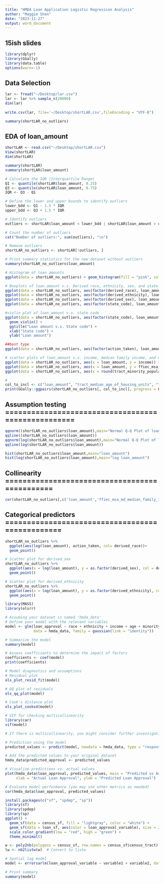 ```yaml
---
title: "HMDA Loan Application Logistic Regression Analysis"
author: "Maggie Shen"
date: "2023-11-27"
output: word_document
---
```


## 15ish slides

```r
library(dplyr)
library(GGally)
library(data.table)
options(warn=-1)
```

## Data Selection
```r
lar <- fread("~/Desktop/lar.csv")
lar <- lar %>% sample_n(20000)
dim(lar)
 
write.csv(lar, file='~/Desktop/shortLAR.csv',fileEncoding = "UTF-8")
```

```r
summary(shortLAR_no_outliers)
```

## EDA of loan_amount
```r
shortLAR <- read.csv("~/Desktop/shortLAR.csv")
View(shortLAR)
dim(shortLAR)

summary(shortLAR)
summary(shortLAR$loan_amount)

# Calculate the IQR (Interquartile Range)
Q1 <- quantile(shortLAR$loan_amount, 0.25)
Q3 <- quantile(shortLAR$loan_amount, 0.75)
IQR <- Q3 - Q1

# Define the lower and upper bounds to identify outliers
lower_bdd <- Q1 - 1.5 * IQR
upper_bdd <- Q3 + 1.5 * IQR

# Identify outliers
outliers <- shortLAR$loan_amount < lower_bdd | shortLAR$loan_amount > upper_bdd

# Count the number of outliers
cat("Number of outliers:", sum(outliers), "\n")

# Remove outliers
shortLAR_no_outliers <- shortLAR[!outliers, ]

# Print summary statistics for the new dataset without outliers
summary(shortLAR_no_outliers$loan_amount)

# Histogram of loan amounts
ggplot(data = shortLAR_no_outliers) + geom_histogram(fill = "pink", color = "black", aes(x = loan_amount)) + ggtitle("Loan Amount Distribution") + xlab("Loan Amount (USD)") + ylab("Frequency") 

# Boxplots of loan_amount v.s. Derived race, ethnicity, sex, and state code
ggplot(data = shortLAR_no_outliers, aes(factor(derived_race), loan_amount, fill = derived_race)) + geom_boxplot()+ ggtitle("Loan amount v.s. Derived race") + xlab("Derived race") + ylab("Loan amount")
ggplot(data = shortLAR_no_outliers, aes(factor(derived_ethnicity), loan_amount, fill = derived_ethnicity)) + geom_boxplot()+ ggtitle("Loan amount v.s. Derived ethnicity") + xlab("Derived ethnicity") + ylab("Loan amount")
ggplot(data = shortLAR_no_outliers, aes(factor(derived_sex), loan_amount, fill = derived_sex)) + geom_boxplot()+ ggtitle("Loan amount v.s. Derived sex") + xlab("Derived sex") + ylab("Loan amount")
ggplot(data = shortLAR_no_outliers, aes(factor(state_code), loan_amount, fill = state_code)) + geom_boxplot()+ ggtitle("Loan amount v.s. State code") + xlab("State code ") + ylab("Loan amount")

#violin plot of loan_amount v.s. state code
ggplot(data = shortLAR_no_outliers, aes(factor(state_code), loan_amount, fill = state_code)) +
  geom_violin() +
  ggtitle("Loan amount v.s. State code") +
  xlab("State code") +
  ylab("Loan amount")

##best type
ggplot(data = shortLAR_no_outliers, aes(factor(action_taken), loan_amount)) + geom_boxplot()+ ggtitle("Loan amount v.s. Action taken") + xlab("Action taken") + ylab("Loan amount")

# scatter plots of loan_amount v.s. income, median family income, and minority % in the area
ggplot(data = shortLAR_no_outliers, aes(x = loan_amount, y = income)) + geom_point(alpha = 0.5) + ggtitle("Loan Amount vs. Income") + xlab("Income") + ylab("Loan Amount (USD)")
ggplot(data = shortLAR_no_outliers, aes(x = loan_amount, y = ffiec_msa_md_median_family_income)) + geom_point(alpha = 0.5) + ggtitle("Loan Amount vs. Median family income") + xlab("loan amount") + ylab("median family income")
ggplot(data = shortLAR_no_outliers, aes(x = round(tract_minority_population_percent), y = loan_amount)) + geom_point(alpha = 0.5) + ggtitle("Loan Amount vs. Minority % in the area") + xlab("minority % in the area") + ylab("loan amount")

#
col_to_incl <- c("loan_amount", "tract_median_age_of_housing_units", "tract_population", "income", "ffiec_msa_md_median_family_income", "tract_minority_population_percent")
print(GGally::ggpairs(shortLAR_no_outliers[, col_to_incl], progress = FALSE))
```

## Assumption testing ===================================================
```r
qqnorm((shortLAR_no_outliers$loan_amount),main="Normal Q-Q Plot of loan_amount")
qqline((shortLAR_no_outliers$loan_amount))
qqnorm(log(shortLAR_no_outliers$loan_amount),main="Normal Q-Q Plot of log loan_amount")
qqline(log(shortLAR_no_outliers$loan_amount))

hist(shortLAR_no_outliers$loan_amount,main="loan_amount")
hist(log(shortLAR_no_outliers$loan_amount),main="log loan_amount")
```

## Collinearity ==============================================
```r
cor(shortLAR_no_outliers[,c('loan_amount','ffiec_msa_md_median_family_income','tract_minority_population_percent')])
```

## Categorical predictors ================================================
```r
shortLAR_no_outliers %>%
  ggplot(aes(log(loan_amount), action_taken, col= derived_race))+
  geom_point()

# Scatter plot for derived_sex
shortLAR_no_outliers %>%
  ggplot(aes(x = log(loan_amount), y = as.factor(derived_sex), col = derived_sex)) +
  geom_point()

# Scatter plot for derived_ethnicity
shortLAR_no_outliers %>%
  ggplot(aes(x = log(loan_amount), y = as.factor(derived_ethnicity), col = derived_ethnicity)) +
  geom_point()
```


```r
library(MASS)
library(olsrr)

# Assuming your dataset is named 'hmda_data'
# Define your model with the relevant variables
model <- glm(loan_approval ~ race + ethnicity + income + age + minority_population_percentage + median_family_income,
             data = hmda_data, family = gaussian(link = "identity"))

# Summarize the model
summary(model)

# Assess coefficients to determine the impact of factors
coefficients <- coef(model)
print(coefficients)

# Model diagnostics and assumptions
# Residual plot
ols_plot_resid_fit(model)

# QQ plot of residuals
ols_qq_plot(model)

# Cook's distance plot
ols_plot_cooksd(model)

# VIF for checking multicollinearity
library(car)
vif(model)

# If there is multicollinearity, you might consider further investigation or regularization techniques

# Prediction using the model
predicted_values <- predict(model, newdata = hmda_data, type = "response")

# Add the predicted values to your original dataset
hmda_data$predicted_approval <- predicted_values

# Visualize predictions vs. actual values
plot(hmda_data$loan_approval, predicted_values, main = "Predicted vs Actual Loan Approval",
     xlab = "Actual Loan Approval", ylab = "Predicted Loan Approval")

# Evaluate model performance (you may use other metrics as needed)
cor(hmda_data$loan_approval, predicted_values)

```


```r
install.packages(c("sf", "spdep", "sp"))
library(sf)
library(spdep)
library(sp)
ggplot() +
  geom_sf(data = census_sf, fill = "lightgray", color = "white") +
  geom_sf(data = loan_sf, aes(color = loan_approval_variable), size = 2) +
  scale_color_gradient(low = "red", high = "green") +
  theme_minimal()

w <- poly2nb(polygons = census_sf, row.names = census_sf$census_tract)  # Create spatial weights matrix
lw <- nb2listw(w)  # Convert to listw

# Spatial lag model
model <- errorsarlm(loan_approval_variable ~ variable1 + variable2, data = st_drop_geometry(loan_sf), listw = lw)

# Print summary
summary(model)
```
